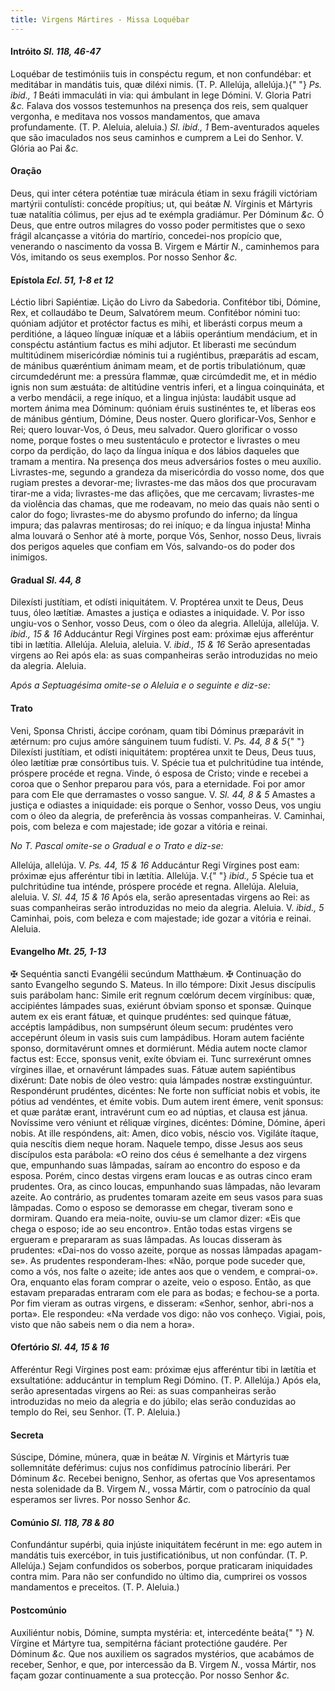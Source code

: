 ```yaml
---
title: Virgens Mártires - Missa Loquébar
---
```


#### Intróito <em>Sl. 118, 46-47</em>

<div class="grid grid-cols-2 gap-5">
  <span class="text-justify">
    Loquébar de testimóniis tuis in conspéctu regum, et non confundébar: et
    meditábar in mandátis tuis, quæ diléxi nimis. (T. P. Allelúja, allelúja.){" "}
    <em>Ps. ibid., 1</em> Beáti immaculáti in via: qui ámbulant in lege Dómini.
    V. Gloria Patri <em>&c.</em>
  </span>
  <span class="text-justify">
    Falava dos vossos testemunhos na presença dos reis, sem qualquer vergonha, e
    meditava nos vossos mandamentos, que amava profundamente. (T. P. Aleluia,
    aleluia.) <em>Sl. ibid., 1</em> Bem-aventurados aqueles que são imaculados
    nos seus caminhos e cumprem a Lei do Senhor. V. Glória ao Pai <em>&c.</em>
  </span>
</div>

#### Oração

<div class="grid grid-cols-2 gap-5">
  <span class="text-justify">
    Deus, qui inter cétera poténtiæ tuæ mirácula étiam in sexu frágili victóriam
    martýrii contulísti: concéde propítius; ut, qui beátæ <em>N. </em>Vírginis
    et Mártyris tuæ natalítia cólimus, per ejus ad te exémpla gradiámur. Per
    Dóminum <em>&c.</em>
  </span>
  <span class="text-justify">
    Ó Deus, que entre outros milagres do vosso poder permitistes que o sexo
    frágil alcançasse a vitória do martírio, concedei-nos propício que,
    venerando o nascimento da vossa B. Virgem e Mártir <em>N.</em>, caminhemos
    para Vós, imitando os seus exemplos. Por nosso Senhor <em>&c.</em>
  </span>
</div>

#### Epístola <em>Ecl. 51, 1-8 et 12</em>

<div class="grid grid-cols-2 gap-5">
  <span class="text-justify">Léctio libri Sapiéntiæ.</span>
  <span class="text-justify">Lição do Livro da Sabedoria.</span>
  <span class="text-justify">
    Confitébor tibi, Dómine, Rex, et collaudábo te Deum, Salvatórem meum.
    Confitébor nómini tuo: quóniam adjútor et protéctor factus es mihi, et
    liberásti corpus meum a perditióne, a láqueo línguæ iníquæ et a lábiis
    operántium mendácium, et in conspéctu astántium factus es mihi adjutor. Et
    liberasti me secúndum multitúdinem misericórdiæ nóminis tui a rugiéntibus,
    præparátis ad escam, de mánibus quæréntium ánimam meam, et de portis
    tribulatiónum, quæ circumdedérunt me: a pressúra flammæ, quæ circúmdedit me,
    et in médio ignis non sum æstuáta: de altitúdine ventris inferi, et a lingua
    coinquináta, et a verbo mendácii, a rege iníquo, et a lingua injústa:
    laudábit usque ad mortem ánima mea Dóminum: quóniam éruis sustinéntes te, et
    líberas eos de mánibus géntium, Dómine, Deus noster.
  </span>
  <span class="text-justify">
    Quero glorificar-Vos, Senhor e Rei; quero louvar-Vos, ó Deus, meu salvador.
    Quero glorificar o vosso nome, porque fostes o meu sustentáculo e protector
    e livrastes o meu corpo da perdição, do laço da língua iníqua e dos lábios
    daqueles que tramam a mentira. Na presença dos meus adversários fostes o meu
    auxílio. Livrastes-me, segundo a grandeza da misericórdia do vosso nome, dos
    que rugiam prestes a devorar-me; livrastes-me das mãos dos que procuravam
    tirar-me a vida; livrastes-me das aflições, que me cercavam; livrastes-me da
    violência das chamas, que me rodeavam, no meio das quais não senti o calor
    do fogo; livrastes-me do abysmo profundo do inferno; da língua impura; das
    palavras mentirosas; do rei iníquo; e da língua injusta! Minha alma louvará
    o Senhor até à morte, porque Vós, Senhor, nosso Deus, livrais dos perigos
    aqueles que confiam em Vós, salvando-os do poder dos inimigos.
  </span>
</div>

#### Gradual <em>Sl. 44, 8</em>

<div class="grid grid-cols-2 gap-5">
  <span class="text-justify">
    Dilexísti justítiam, et odísti iniquitátem. V. Proptérea unxit te Deus, Deus
    tuus, óleo lætítiæ.
  </span>
  <span class="text-justify">
    Amastes a justiça e odiastes a iniquidade. V. Por isso ungiu-vos o Senhor,
    vosso Deus, com o óleo da alegria.
  </span>
  <span class="text-justify">
    Allelúja, allelúja. V. <em>ibid., 15 & 16</em> Adducántur Regi Vírgines post
    eam: próximæ ejus afferéntur tibi in lætítia. Allelúja.
  </span>
  <span class="text-justify">
    Aleluia, aleluia. V. <em>ibid., 15 & 16</em> Serão apresentadas virgens ao
    Rei após ela: as suas companheiras serão introduzidas no meio da alegria.
    Aleluia.
  </span>
</div>

<em>Após a Septuagésima omite-se o Aleluia e o seguinte e diz-se:</em>

#### Trato

<div class="grid grid-cols-2 gap-5">
  <span class="text-justify">
    Veni, Sponsa Christi, áccipe corónam, quam tibi Dóminus præparávit in
    ætérnum: pro cujus amóre sánguinem tuum fudísti. V. <em>Ps. 44, 8 & 5</em>{" "}
    Dilexísti justítiam, et odísti iniquitátem: proptérea unxit te Deus, Deus
    tuus, óleo lætítiæ præ consórtibus tuis. V. Spécie tua et pulchritúdine tua
    inténde, próspere procéde et regna.
  </span>
  <span class="text-justify">
    Vinde, ó esposa de Cristo; vinde e recebei a coroa que o Senhor preparou
    para vós, para a eternidade. Foi por amor para com Ele que derramastes o
    vosso sangue. V. <em>Sl. 44, 8 & 5</em> Amastes a justiça e odiastes a
    iniquidade: eis porque o Senhor, vosso Deus, vos ungiu com o óleo da
    alegria, de preferência às vossas companheiras. V. Caminhai, pois, com
    beleza e com majestade; ide gozar a vitória e reinai.
  </span>
</div>

<em>No T. Pascal omite-se o Gradual e o Trato e diz-se:</em>

<div class="grid grid-cols-2 gap-5">
  <span class="text-justify">
    Allelúja, allelúja. V. <em>Ps. 44, 15 & 16</em> Adducántur Regi Vírgines
    post eam: próximæ ejus afferéntur tibi in lætítia. Allelúja. V.{" "}
    <em>ibid., 5</em> Spécie tua et pulchritúdine tua inténde, próspere procéde
    et regna. Allelúja.
  </span>
  <span class="text-justify">
    Aleluia, aleluia. V. <em>Sl. 44, 15 & 16</em> Após ela, serão apresentadas
    virgens ao Rei: as suas companheiras serão introduzidas no meio da alegria.
    Aleluia. V. <em>ibid., 5</em> Caminhai, pois, com beleza e com majestade;
    ide gozar a vitória e reinai. Aleluia.
  </span>
</div>

#### Evangelho <em>Mt. 25, 1-13</em>

<div class="grid grid-cols-2 gap-5">
  <span class="text-justify">
    <span class="text-red-500">&#10016;</span> Sequéntia sancti Evangélii
    secúndum Matthǽum.
  </span>
  <span class="text-justify">
    <span class="text-red-500">&#10016;</span> Continuação do santo Evangelho
    segundo S. Mateus.
  </span>
  <span class="text-justify">
    In illo témpore: Dixit Jesus discípulis suis parábolam hanc: Simile erit
    regnum cœlórum decem virgínibus: quæ, accipiéntes lámpades suas, exiérunt
    óbviam sponso et sponsæ. Quinque autem ex eis erant fátuæ, et quinque
    prudéntes: sed quinque fátuæ, accéptis lampádibus, non sumpsérunt óleum
    secum: prudéntes vero accepérunt óleum in vasis suis cum lampádibus. Horam
    autem faciénte sponso, dormitavérunt omnes et dormiérunt. Média autem nocte
    clamor factus est: Ecce, sponsus venit, exíte óbviam ei. Tunc surrexérunt
    omnes vírgines illae, et ornavérunt lámpades suas. Fátuæ autem sapiéntibus
    dixérunt: Date nobis de óleo vestro: quia lámpades nostræ exstinguúntur.
    Respondérunt prudéntes, dicéntes: Ne forte non suffíciat nobis et vobis, ite
    pótius ad vendéntes, et émite vobis. Dum autem irent émere, venit sponsus:
    et quæ parátæ erant, intravérunt cum eo ad núptias, et clausa est jánua.
    Novíssime vero véniunt et réliquæ vírgines, dicéntes: Dómine, Dómine, áperi
    nobis. At ille respóndens, ait: Amen, dico vobis, néscio vos. Vigiláte
    ítaque, quia nescítis diem neque horam.
  </span>
  <span class="text-justify">
    Naquele tempo, disse Jesus aos seus discípulos esta parábola: «O reino dos
    céus é semelhante a dez virgens que, empunhando suas lâmpadas, saíram ao
    encontro do esposo e da esposa. Porém, cinco destas virgens eram loucas e as
    outras cinco eram prudentes. Ora, as cinco loucas, empunhando suas lâmpadas,
    não levaram azeite. Ao contrário, as prudentes tomaram azeite em seus vasos
    para suas lâmpadas. Como o esposo se demorasse em chegar, tiveram sono e
    dormiram. Quando era meia-noite, ouviu-se um clamor dizer: «Eis que chega o
    esposo; ide ao seu encontro». Então todas estas virgens se ergueram e
    prepararam as suas lâmpadas. As loucas disseram às prudentes: «Dai-nos do
    vosso azeite, porque as nossas lâmpadas apagam-se». As prudentes
    responderam-lhes: «Não, porque pode suceder que, como a vós, nos falte o
    azeite; ide antes aos que o vendem, e comprai-o». Ora, enquanto elas foram
    comprar o azeite, veio o esposo. Então, as que estavam preparadas entraram
    com ele para as bodas; e fechou-se a porta. Por fim vieram as outras
    virgens, e disseram: «Senhor, senhor, abri-nos a porta». Ele respondeu: «Na
    verdade vos digo: não vos conheço. Vigiai, pois, visto que não sabeis nem o
    dia nem a hora».
  </span>
</div>

#### Ofertório <em>Sl. 44, 15 & 16</em>

<div class="grid grid-cols-2 gap-5">
  <span class="text-justify">
    Afferéntur Regi Vírgines post eam: próximæ ejus afferéntur tibi in lætítia
    et exsultatióne: adducántur in templum Regi Dómino. (T. P. Allelúja.)
  </span>
  <span class="text-justify">
    Após ela, serão apresentadas virgens ao Rei: as suas companheiras serão
    introduzidas no meio da alegria e do júbilo; elas serão conduzidas ao templo
    do Rei, seu Senhor. (T. P. Aleluia.)
  </span>
</div>

#### Secreta

<div class="grid grid-cols-2 gap-5">
  <span class="text-justify">
    Súscipe, Dómine, múnera, quæ in beátæ <em>N. </em>Vírginis et Mártyris tuæ
    sollemnitáte deférimus: cujus nos confídimus patrocínio liberári. Per
    Dóminum <em>&c.</em>
  </span>
  <span class="text-justify">
    Recebei benigno, Senhor, as ofertas que Vos apresentamos nesta solenidade da
    B. Virgem <em>N.</em>, vossa Mártir, com o patrocínio da qual esperamos ser
    livres. Por nosso Senhor <em>&c.</em>
  </span>
</div>

#### Comúnio <em>Sl. 118, 78 & 80</em>

<div class="grid grid-cols-2 gap-5">
  <span class="text-justify">
    Confundántur supérbi, quia injúste iniquitátem fecérunt in me: ego autem in
    mandátis tuis exercébor, in tuis justificatiónibus, ut non confúndar. (T. P.
    Allelúja.)
  </span>
  <span class="text-justify">
    Sejam confundidos os soberbos, porque praticaram iniquidades contra mim.
    Para não ser confundido no último dia, cumprirei os vossos mandamentos e
    preceitos. (T. P. Aleluia.)
  </span>
</div>

#### Postcomúnio

<div class="grid grid-cols-2 gap-5">
  <span class="text-justify">
    Auxiliéntur nobis, Dómine, sumpta mystéria: et, intercedénte beáta{" "}
    <em>N. </em>Vírgine et Mártyre tua, sempitérna fáciant protectióne gaudére.
    Per Dóminum <em>&c.</em>
  </span>
  <span class="text-justify">
    Que nos auxiliem os sagrados mystérios, que acabámos de receber, Senhor, e
    que, por intercessão da B. Virgem <em>N.</em>, vossa Mártir, nos façam gozar
    continuamente a sua protecção. Por nosso Senhor <em>&c.</em>
  </span>
</div>
